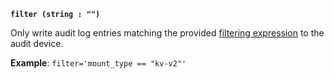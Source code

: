 <a id="audit-option-filter" />

**`filter (string : "")`** <EnterpriseAlert inline="true" />

Only write audit log entries matching the provided
[filtering expression](/vault/docs/enterprise/audit/filtering) to the audit
device.

**Example**: `filter='mount_type == "kv-v2"'`

